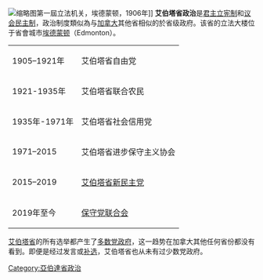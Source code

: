 {{NoteTA
|G1=TO
}}
{{Multiple issues|
{{Expand language|1=en|time=2021-01-31T06:41:13+00:00}}
{{Unreferenced|time=2021-01-31T06:41:13+00:00}}
}}
[[File:AlbertasFirstLegislature.jpg|缩略图]]第一屆立法机关，埃德蒙顿，1906年]]
'''艾伯塔省政治'''是[[君主立宪制|君主立宪制]]和[[议会民主制|议会民主制]]，政治制度類似為与[[加拿大|加拿大]]其他省相似的於省级政府。该省的立法大楼位于省會城市[[埃德蒙顿|埃德蒙顿]]（Edmonton）。
{| class="wikitable"
|1905–1921年
|艾伯塔省自由党
|-
|1921-1935年
|艾伯塔省联合农民
|-
|1935年-1971年
|艾伯塔省社会信用党
|-
|1971–2015
|艾伯塔省进步保守主义协会
|-
|2015–2019
|[[亞伯達省新民主黨|艾伯塔省新民主党]]
|-
|2019年至今
|[[聯合保守黨|保守党联合会]]
|}
[[艾伯塔省|艾伯塔省]]的所有选举都产生了[[多數派政府|多数党政府]]，这一趋势在加拿大其他任何省份都没有看到。即便是经过发言或[[補選|补选]]，艾伯塔省也从未有过少数党政府。
[[Category:亞伯達省政治|Category:亞伯達省政治]]